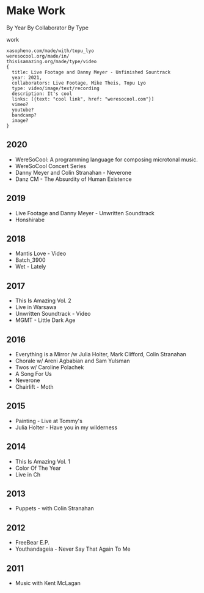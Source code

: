 # Make Work

By Year
By Collaborator
By Type

work
```
xasopheno.com/made/with/topu_lyo
weresocool.org/made/in/
thisisamazing.org/made/type/video
{
  title: Live Footage and Danny Meyer - Unfinished Sountrack 
  year: 2021,
  collaborators: Live Footage, Mike Theis, Topu Lyo
  type: video/image/text/recording
  description: It's cool
  links: [{text: "cool link", href: "weresocool.com"}]
  vimeo?
  youtube? 
  bandcamp? 
  image?
}
```

<!-- ## 2021 -->
<!-- - If You Ask An Engine w/ Lorenzo Wolff -->
<!-- - Etudes for WereSoCool -->
<!-- - Music for Tired People and Babies -->

## 2020
- WereSoCool: A programming language for composing microtonal music.
- WereSoCool Concert Series
- Danny Meyer and Colin Stranahan - Neverone
- Danz CM - The Absurdity of Human Existence

## 2019
- Live Footage and Danny Meyer - Unwritten Soundtrack
- Honshirabe

## 2018
- Mantis Love - Video
- Batch_3900
- Wet - Lately

## 2017
- This Is Amazing Vol. 2
- Live in Warsawa
- Unwritten Soundtrack - Video
- MGMT - Little Dark Age

## 2016
- Everything is a Mirror /w Julia Holter, Mark Clifford, Colin Stranahan
- Chorale w/ Areni Agbabian and Sam Yulsman
- Twos w/ Caroline Polachek
- A Song For Us
- Neverone
- Chairlift - Moth

## 2015
- Painting - Live at Tommy's
- Julia Holter - Have you in my wilderness

## 2014
- This Is Amazing Vol. 1
- Color Of The Year
- Live in Ch

## 2013
- Puppets - with Colin Stranahan 

## 2012
- FreeBear E.P.
- Youthandageia - Never Say That Again To Me

## 2011
- Music with Kent McLagan

